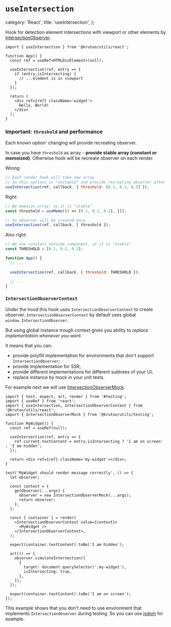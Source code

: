 # `useIntersection`

  category: 'React',
  title: 'useIntersection',
};

Hook for detection element intersections with viewport or other elements by [IntersectionObserver](https://developer.mozilla.org/en-US/docs/Web/API/Intersection_Observer_API).

```tsx
import { useIntersection } from '@krutoo/utils/react';

function App() {
  const ref = useRef<HTMLDivElement>(null);

  useIntersection(ref, entry => {
    if (entry.isIntersecting) {
      // ...element is in viewport
    }
  });

  return (
    <div ref={ref} className='widget'>
      Hello, World!
    </div>
  );
}
```

### Important: `threshold` and performance

Each known option' changing will provide recreating observer.

In case you have `threshold` as array - **provide stable array (constant or memoized)**.
Otherwise hook will be recreate observer on each render.

Wrong:

```jsx
// Each render hook will take new array
// So this options is "unstable" and provide recreating observer after each render
useIntersection(ref, callback, { threshold: [0.1, 0.2, 0.3] });
```

Right:

```jsx
// We memoize array, so it is "stable"
const threshold = useMemo(() => [0.1, 0.2, 0.3], []);

// So observer will be created once
useIntersection(ref, callback, { threshold });
```

Also right:

```jsx
// We use constant outside component, so it is "stable"
const THRESHOLD = [0.1, 0.2, 0.3];

function App() {
  // ...

  useIntersection(ref, callback, { threshold: THRESHOLD });

  // ...
}
```

### `IntersectionObserverContext`

Under the hood this hook uses `IntersectionObserverContext` to create observer.
`IntersectionObserverContext` by default uses global `window.IntersectionObserver`.

But using global instance trough context gives you ability to _replace implementation whenever you want_.

It means that you can:

- provide polyfill implementation for environments that don't support `IntersectionObserver`;
- provide implementation for SSR;
- provide different implementations for different subtrees of your UI;
- replace instance by mock in your unit tests.

For example next we will use [IntersectionObserverMock](./?path=/testing/intersection-observer-mock):

```tsx
import { test, expect, act, render } from '#testing';
import { useRef } from 'react';
import { useIntersection, IntersectionObserverContext } from '@krutoo/utils/react';
import { IntersectionObserverMock } from '@krutoo/utils/testing';

function MyWidget() {
  const ref = useRef(null);

  useIntersection(ref, entry => {
    ref.current.textContent = entry.isIntersecting ? 'I am on screen' : 'I am hidden';
  });

  return <div ref={ref} className='my-widget'></div>;
}

test('MyWidget should render message correctly', () => {
  let observer;

  const context = {
    getObserver(...args) {
      observer = new IntersectionObserverMock(...args);
      return observer;
    },
  };

  const { container } = render(
    <IntersectionObserverContext value={context}>
      <MyWidget />
    </IntersectionObserverContext>,
  );

  expect(container.textContent).toBe('I am hidden');

  act(() => {
    observer.simulateIntersection([
      {
        target: document.querySelector('.my-widget'),
        isIntersecting: true,
      },
    ]);
  });

  expect(container.textContent).toBe('I am on screen');
});
```

This example shows that you don't need to use environment that implements `IntersectionObserver` during testing.
So you can use [jsdom](https://github.com/jsdom/jsdom) for example.
